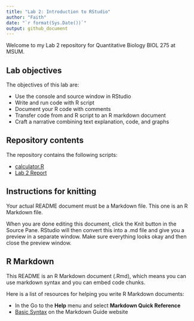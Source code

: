 ```yaml
---
title: "Lab 2: Introduction to RStudio"
author: "Faith"
date: "`r format(Sys.Date())`"
output: github_document
---
```


Welcome to my Lab 2 repository for Quantitative Biology BIOL 275 at MSUM.

## Lab objectives

The objectives of this lab are:

- Use the console and source window in RStudio
- Write and run code with R script
- Document your R code with comments
- Transfer code from and R script to an R markdown document
- Craft a narrative combining text explanation, code, and graphs

## Repository contents

The repository contains the following scripts:

- [calculator.R](calculator.R)
- [Lab 2 Report](assignment.md)
 

## Instructions for knitting

Your actual README document must be a Markdown file. This one is an R Markdown file.

When you are done editing this document, click the Knit button in the Source Pane. RStudio will then convert this into a .md file and give you a preview in a separate window. Make sure everything looks okay and then close the preview window.

## R Markdown

This README is an R Markdown document (.Rmd), which means you can use markdown syntax and you can embed code chunks.

Here is a list of resources for helping you write R Markdown documents:

- In the Go to the **Help** menu and select **Markdown Quick Reference**
- [Basic Syntax](https://www.markdownguide.org/basic-syntax/) on the Markdown Guide website
